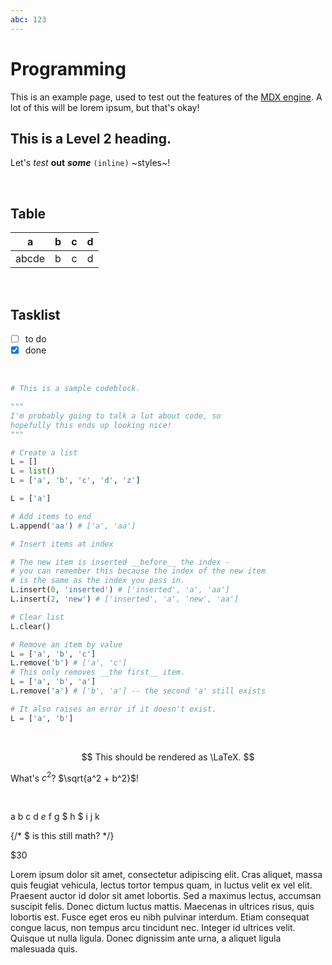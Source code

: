 ```yaml
---
abc: 123
---
```

# Programming

This is an example page, used to test out the features of the [MDX engine](https://mdxjs.com).
A lot of this will be lorem ipsum, but that's okay!

## This is a Level 2 heading.

Let's *test* **out** ***some*** `(inline)` ~styles~!

<br />

## Table

| a     | b  |  c |  d  |
| -     | :- | -: | :-: |
| abcde | b  | c  | d   |

<br />

## Tasklist

* [ ] to do
* [x] done

<br />

```py key=value
# This is a sample codeblock.

"""
I'm probably going to talk a lot about code, so
hopefully this ends up looking nice!
"""

# Create a list
L = []
L = list()
L = ['a', 'b', 'c', 'd', 'z']

L = ['a']

# Add items to end
L.append('aa') # ['a', 'aa']

# Insert items at index

# The new item is inserted __before__ the index -
# you can remember this because the index of the new item
# is the same as the index you pass in.
L.insert(0, 'inserted') # ['inserted', 'a', 'aa']
L.insert(2, 'new') # ['inserted', 'a', 'new', 'aa']

# Clear list
L.clear()

# Remove an item by value
L = ['a', 'b', 'c']
L.remove('b') # ['a', 'c']
# This only removes __the first__ item.
L = ['a', 'b', 'a']
L.remove('a') # ['b', 'a'] -- the second 'a' still exists

# It also raises an error if it doesn't exist.
L = ['a', 'b']
```

<br />

$$
This should be rendered as \LaTeX.
$$

What's $c^2$? $\sqrt{a^2 + b^2}$!

<br />

a b c d $e$ f g $ h $ i j k

{/* $ is this still math? */}

\$30


Lorem ipsum dolor sit amet, consectetur adipiscing elit. Cras aliquet,
massa quis feugiat vehicula, lectus tortor tempus quam, in luctus
velit ex vel elit. Praesent auctor id dolor sit amet lobortis. Sed a
maximus lectus, accumsan suscipit felis. Donec dictum luctus mattis.
Maecenas in ultrices risus, quis lobortis est. Fusce eget eros eu nibh
pulvinar interdum. Etiam consequat congue lacus, non tempus arcu
tincidunt nec. Integer id ultrices velit. Quisque ut nulla ligula.
Donec dignissim ante urna, a aliquet ligula malesuada quis.
